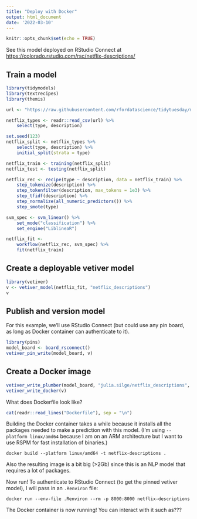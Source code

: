 ```yaml
---
title: "Deploy with Docker"
output: html_document
date: '2022-03-10'
---
```


```r
knitr::opts_chunk$set(echo = TRUE)
```

See this model deployed on RStudio Connect at <https://colorado.rstudio.com/rsc/netflix-descriptions/>

## Train a model

```r
library(tidymodels)
library(textrecipes)
library(themis)

url <- "https://raw.githubusercontent.com/rfordatascience/tidytuesday/master/data/2021/2021-04-20/netflix_titles.csv"

netflix_types <- readr::read_csv(url) %>%
    select(type, description)

set.seed(123)
netflix_split <- netflix_types %>%
    select(type, description) %>%
    initial_split(strata = type)

netflix_train <- training(netflix_split)
netflix_test <- testing(netflix_split)

netflix_rec <- recipe(type ~ description, data = netflix_train) %>%
    step_tokenize(description) %>%
    step_tokenfilter(description, max_tokens = 1e3) %>%
    step_tfidf(description) %>%
    step_normalize(all_numeric_predictors()) %>%
    step_smote(type)

svm_spec <- svm_linear() %>%
    set_mode("classification") %>%
    set_engine("LiblineaR")

netflix_fit <-
    workflow(netflix_rec, svm_spec) %>%
    fit(netflix_train)
```


## Create a deployable vetiver model

```r
library(vetiver)
v <- vetiver_model(netflix_fit, "netflix_descriptions")
v
```

## Publish and version model

For this example, we'll use RStudio Connect (but could use any pin board, as long as Docker container can authenticate to it).

```r
library(pins)
model_board <- board_rsconnect()
vetiver_pin_write(model_board, v)
```

## Create a Docker image

```r
vetiver_write_plumber(model_board, "julia.silge/netflix_descriptions", debug = TRUE)
vetiver_write_docker(v)
```

What does Dockerfile look like?

```r
cat(readr::read_lines("Dockerfile"), sep = "\n")
```


Building the Docker container takes a while because it installs all the packages needed to make a prediction with this model. (I'm using `--platform linux/amd64` because I am on an ARM architecture but I want to use RSPM for fast installation of binaries.)

```
docker build --platform linux/amd64 -t netflix-descriptions .
```

Also the resulting image is a bit big (>2Gb) since this is an NLP model that requires a lot of packages.


Now run! To authenticate to RStudio Connect (to get the pinned vetiver model), I will pass in an `.Renviron` file:

```
docker run --env-file .Renviron --rm -p 8000:8000 netflix-descriptions
```

The Docker container is now running! You can interact with it such as???

